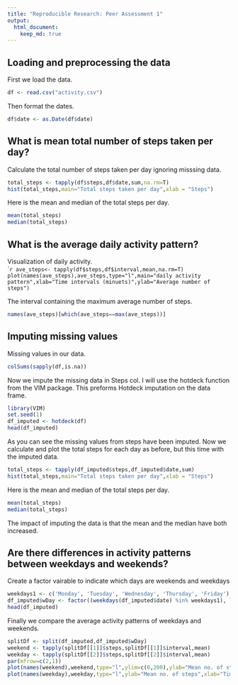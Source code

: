 ```yaml
---
title: "Reproducible Research: Peer Assessment 1"
output: 
  html_document:
    keep_md: true
---
```



## Loading and preprocessing the data

First we load the data.
```r
df <- read.csv("activity.csv")
```

Then format the dates.
```r
df$date <- as.Date(df$date)
```

## What is mean total number of steps taken per day?

Calculate the total number of steps taken per day ignoring misssing data. 
```r
total_steps <- tapply(df$steps,df$date,sum,na.rm=T)
hist(total_steps,main="Total steps taken per day",xlab = "Steps")
```

Here is the mean and median of the total steps per day.
```r
mean(total_steps)
median(total_steps)
```

## What is the average daily activity pattern?

Visualization of daily activity.  
````r
ave_steps<- tapply(df$steps,df$interval,mean,na.rm=T)
plot(names(ave_steps),ave_steps,type="l",main="daily activity pattern",xlab="Time intervals (minuets)",ylab="Average number of steps")
```

The interval containing the maximum average number of steps.
```r
names(ave_steps)[which(ave_steps==max(ave_steps))]
```

## Imputing missing values

Missing values in our data. 
```r
colSums(sapply(df,is.na))
```

Now we impute the missing data in Steps col. I will use the hotdeck function from the VIM package. 
This preforms Hotdeck imputation on the data frame.
```r
library(VIM)
set.seed(1)
df_imputed <- hotdeck(df)
head(df_imputed)
```

As you can see the missing values from steps have been imputed.
Now we calculate and plot the total steps for each day as before, but this time with the imputed data.

```r
total_steps <- tapply(df_imputed$steps,df_imputed$date,sum)
hist(total_steps,main="Total steps taken per day",xlab = "Steps")
```

Here is the mean and median of the total steps per day.
```r
mean(total_steps)
median(total_steps)
```

The impact of imputing the data is that the mean and the median have both increased.

## Are there differences in activity patterns between weekdays and weekends?

Create a factor vairable to indicate which days are weekends and weekdays

```r
weekdays1 <- c('Monday', 'Tuesday', 'Wednesday', 'Thursday', 'Friday')
df_imputed$wDay <- factor((weekdays(df_imputed$date) %in% weekdays1), levels=c(FALSE, TRUE), labels=c('weekend', 'weekday'))
head(df_imputed)
```

Finally we compare the average activity patterns of weekdays and weekends. 

```r
splitDf <- split(df_imputed,df_imputed$wDay)
weekend <- tapply(splitDf[[1]]$steps,splitDf[[1]]$interval,mean)
weekday <- tapply(splitDf[[2]]$steps,splitDf[[2]]$interval,mean)
par(mfrow=c(2,1))
plot(names(weekend),weekend,type="l",ylim=c(0,200),ylab="Mean no. of steps",xlab="Time intervals (minuets)",main="Average Weekend Activity Pattern")
plot(names(weekday),weekday,type="l",ylab="Mean no. of steps",xlab="Time intervals (minuets)",main="Average Weekday Activity Pattern")
```

